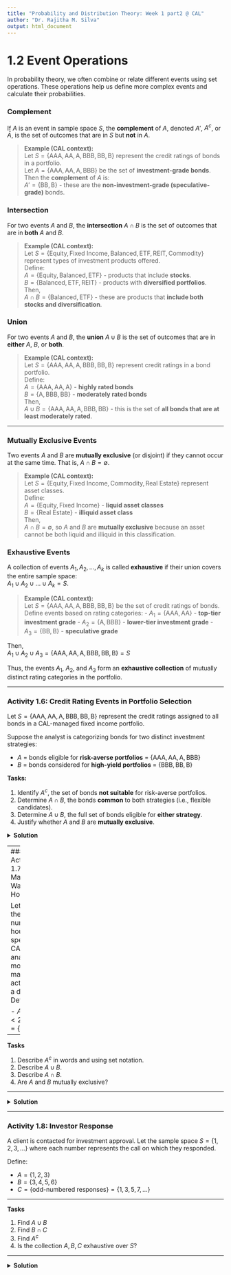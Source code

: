 ```yaml
---
title: "Probability and Distribution Theory: Week 1 part2 @ CAL"
author: "Dr. Rajitha M. Silva"
output: html_document
---
```


# 1.2 Event Operations

In probability theory, we often combine or relate different events using set operations. These operations help us define more complex events and calculate their probabilities.

### Complement

If $A$ is an event in sample space $S$, the **complement** of $A$, denoted $A'$, $A^c$, or $\bar{A}$, is the set of outcomes that are in $S$ but **not** in $A$.

> **Example (CAL context):**  
> Let $S = \{\text{AAA}, \text{AA}, \text{A}, \text{BBB}, \text{BB}, \text{B}\}$ represent the credit ratings of bonds in a portfolio.  
> Let $A = \{\text{AAA}, \text{AA}, \text{A}, \text{BBB}\}$ be the set of **investment-grade bonds**.  
> Then the **complement** of $A$ is:  
> $A' = \{\text{BB}, \text{B}\}$ - these are the **non-investment-grade (speculative-grade)** bonds.


### Intersection

For two events $A$ and $B$, the **intersection** $A \cap B$ is the set of outcomes that are in **both** $A$ and $B$.

> **Example (CAL context):**  
> Let $S = \{\text{Equity}, \text{Fixed Income}, \text{Balanced}, \text{ETF}, \text{REIT}, \text{Commodity}\}$ represent types of investment products offered.  
> Define:  
> $A = \{\text{Equity}, \text{Balanced}, \text{ETF}\}$ - products that include **stocks**.  
> $B = \{\text{Balanced}, \text{ETF}, \text{REIT}\}$ - products with **diversified portfolios**.  
> Then,  
> $A \cap B = \{\text{Balanced}, \text{ETF}\}$ - these are products that **include both stocks and diversification**.


### Union

For two events $A$ and $B$, the **union** $A \cup B$ is the set of outcomes that are in **either** $A$, $B$, or **both**.

> **Example (CAL context):**  
> Let $S = \{\text{AAA}, \text{AA}, \text{A}, \text{BBB}, \text{BB}, \text{B}\}$ represent credit ratings in a bond portfolio.  
> Define:  
> $A = \{\text{AAA}, \text{AA}, \text{A}\}$ - **highly rated bonds**  
> $B = \{\text{A}, \text{BBB}, \text{BB}\}$ - **moderately rated bonds**  
> Then,  
> $A \cup B = \{\text{AAA}, \text{AA}, \text{A}, \text{BBB}, \text{BB}\}$ - this is the set of **all bonds that are at least moderately rated**.

---

### Mutually Exclusive Events

Two events $A$ and $B$ are **mutually exclusive** (or disjoint) if they cannot occur at the same time. That is, $A \cap B = \emptyset$.

> **Example (CAL context):**  
> Let $S = \{\text{Equity}, \text{Fixed Income}, \text{Commodity}, \text{Real Estate}\}$ represent asset classes.  
> Define:  
> $A = \{\text{Equity}, \text{Fixed Income}\}$ - **liquid asset classes**  
> $B = \{\text{Real Estate}\}$ - **illiquid asset class**  
> Then,  
> $A \cap B = \emptyset$, so $A$ and $B$ are **mutually exclusive** because an asset cannot be both liquid and illiquid in this classification.


### Exhaustive Events

A collection of events $A_1, A_2, \ldots, A_k$ is called **exhaustive** if their union covers the entire sample space:  
$A_1 \cup A_2 \cup \ldots \cup A_k = S$.

> **Example (CAL context):**  
> Let $S = \{\text{AAA}, \text{AA}, \text{A}, \text{BBB}, \text{BB}, \text{B}\}$ be the set of credit ratings of bonds.  
> Define events based on rating categories:
> - $A_1 = \{\text{AAA}, \text{AA}\}$ - **top-tier investment grade**
> - $A_2 = \{\text{A}, \text{BBB}\}$ - **lower-tier investment grade**
> - $A_3 = \{\text{BB}, \text{B}\}$ - **speculative grade**

Then,  
$A_1 \cup A_2 \cup A_3 = \{\text{AAA}, \text{AA}, \text{A}, \text{BBB}, \text{BB}, \text{B}\} = S$

Thus, the events $A_1$, $A_2$, and $A_3$ form an **exhaustive collection** of mutually distinct rating categories in the portfolio.


---

### Activity 1.6: Credit Rating Events in Portfolio Selection

Let $S = \{ \text{AAA}, \text{AA}, \text{A}, \text{BBB}, \text{BB}, \text{B} \}$ represent the credit ratings assigned to all bonds in a CAL-managed fixed income portfolio.

Suppose the analyst is categorizing bonds for two distinct investment strategies:

- $A$ = bonds eligible for **risk-averse portfolios** = $\{ \text{AAA}, \text{AA}, \text{A}, \text{BBB} \}$
- $B$ = bonds considered for **high-yield portfolios** = $\{ \text{BBB}, \text{BB}, \text{B} \}$

**Tasks:**

1. Identify $A^c$, the set of bonds **not suitable** for risk-averse portfolios.
2. Determine $A \cap B$, the bonds **common** to both strategies (i.e., flexible candidates).
3. Determine $A \cup B$, the full set of bonds eligible for **either strategy**.
4. Justify whether $A$ and $B$ are **mutually exclusive**.

<details>
<summary><strong>Solution</strong></summary>

**1. Identify $A^c$**  
$A^c = S \cap A = \{ \text{BB}, \text{B} \}$  
These are bonds **not suitable** for risk-averse portfolios.

---

**2. Determine $A \\cap B$**  
$A \cap B = \{ \text{BBB} \}$  
This bond is a **common candidate** for both strategies.

---

**3. Determine $A \\cup B$**  
$A \cup B = \{ \text{AAA}, \text{AA}, \text{A}, \text{BBB}, \text{BB}, \text{B} \} = S$  
All bonds are considered under at least one strategy.

---

**4. Are $A$ and $B$ mutually exclusive?**  
No. Since $A \cap B = \{ \text{BBB} \} \neq \emptyset$, the strategies **share a common bond**, so they are **not mutually exclusive**.

</details>


---
### Activity 1.7: Market Watch Hours

Let $T$ be the number of hours spent by a CAL analyst monitoring market activity in a day. Define:

- $A = \{ T < 2 \}$
- $B = \{ T > 5 \}$

---

**Tasks**

1. Describe $A^c$ in words and using set notation.  
2. Describe $A \cup B$.  
3. Describe $A \cap B$.  
4. Are $A$ and $B$ mutually exclusive?

---

<details>
<summary><strong>Solution</strong></summary>

**1. Describe $A^c$ in words and using set notation**  
$A^c = \{ T \geq 2 \}$  
This means the analyst watches the market for **2 hours or more**.

---

**2. Describe $A \cup B$**  
$A \cup B = \{ T < 2 \} \cup \{ T > 5 \}$  
This is the event where the analyst spends **less than 2 hours or more than 5 hours** on market monitoring.

---

**3. Describe $A \cap B$**  
$A \cap B = \emptyset$  
There is **no overlap**; one cannot spend time that is both less than 2 hours and more than 5 hours simultaneously.

---

**4. Are $A$ and $B$ mutually exclusive?**  
Yes. Since $A \cap B = \emptyset$, the events are **mutually exclusive**.
</details>


---



### Activity 1.8: Investor Response

A client is contacted for investment approval. Let the sample space $S = \{1, 2, 3, \ldots\}$ where each number represents the call on which they responded.

Define:

- $A = \{1, 2, 3\}$
- $B = \{3, 4, 5, 6\}$
- $C = \{\text{odd-numbered responses}\} = \{1, 3, 5, 7, \ldots\}$

---

**Tasks**

1. Find $A \cup B$  
2. Find $B \cap C$  
3. Find $A^c$  
4. Is the collection $A, B, C$ exhaustive over $S$?

---

<details>
<summary><strong>Solution</strong></summary>

**1. $A \cup B$**  
$A \cup B = \{1, 2, 3, 4, 5, 6\}$  
This is the set of responses that occurred on any call from 1 through 6.

---

**2. $B \cap C$**  
$B \cap C = \{3, 5\}$  
These are the responses that occurred on odd-numbered calls within the set $B$.

---

**3. $A^c$**  
$A^c = S \setminus A = \{4, 5, 6, \ldots\}$  
The client did **not** respond on the first three calls.

---

**4. Is the collection $A, B, C$ exhaustive over $S$?**  
No. For a collection to be exhaustive, $A \cup B \cup C$ must equal $S$.  
But $A \cup B \cup C = \{1, 2, 3, 4, 5, 6, 7, \ldots\}$ still **misses** some even numbers like 8, 10, etc., not in any event.  
So the collection is **not exhaustive**.
</details>
